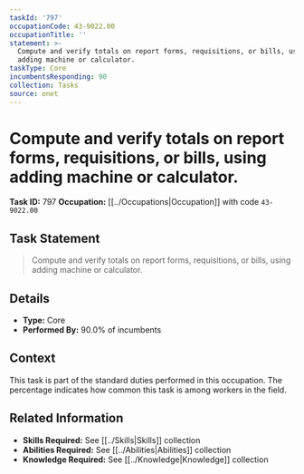 ```yaml
---
taskId: '797'
occupationCode: 43-9022.00
occupationTitle: ''
statement: >-
  Compute and verify totals on report forms, requisitions, or bills, using
  adding machine or calculator.
taskType: Core
incumbentsResponding: 90
collection: Tasks
source: onet
---
```

# Compute and verify totals on report forms, requisitions, or bills, using adding machine or calculator.

**Task ID:** 797
**Occupation:** [[../Occupations|Occupation]] with code `43-9022.00`

## Task Statement

> Compute and verify totals on report forms, requisitions, or bills, using adding machine or calculator.

## Details

- **Type:** Core
- **Performed By:** 90.0% of incumbents

## Context

This task is part of the standard duties performed in this occupation. The percentage indicates how common this task is among workers in the field.

## Related Information

- **Skills Required:** See [[../Skills|Skills]] collection
- **Abilities Required:** See [[../Abilities|Abilities]] collection
- **Knowledge Required:** See [[../Knowledge|Knowledge]] collection
